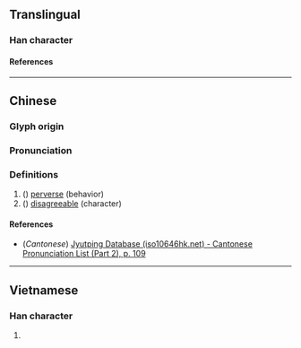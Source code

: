 {{character info}}
==Translingual==

===Han character===
{{Han char|rn=61|rad=心|as=10|sn=13|four=|canj=PCIM|ids=⿰忄翁}}

====References====
{{Han ref|kx=0397.190|dkj=11041|dj=0736.120|hdz=42338.060|uh=6143}}

----

==Chinese==
{{zh-forms}}

===Glyph origin===
{{Han etym}}

===Pronunciation===
{{zh-pron
|m=yǎng
|c=ong2,ngong2
|mc=y
|oc=y
|ma=
|cat=a
}}

===Definitions===
{{zh-hanzi}}

# ({{zh-only|慃𢞡}}) [[perverse]] (behavior)
# ({{zh-only|慃𢞡}}) [[disagreeable]] (character)

====References====
* (''Cantonese'') [http://www.iso10646hk.net/jp/document/download.jsp Jyutping Database (iso10646hk.net) - Cantonese Pronunciation List (Part 2), p. 109]

----

==Vietnamese==

===Han character===
{{vi-readings|rs=心10|reading=õng}}

# {{rfdef|vi|sort=心10}}